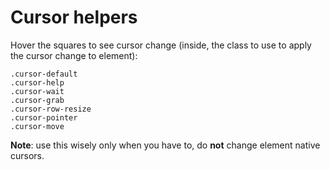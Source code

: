 
<Meta title={getTitle(__filename)} />

# Cursor helpers

Hover the squares to see cursor change (inside, the class to use to apply the cursor change to element):

<div class="flex">
    <div class="pb2 pt0-5 pr0-5">
        <div class={`p1 border cursor-default`}>
            <code class="mauto">.cursor-default</code>
        </div>
    </div>
    <div class="pb2 pt0-5 pr0-5">
        <div class={`p1 border cursor-help`}>
            <code class="mauto">.cursor-help</code>
        </div>
    </div>
    <div class="pb2 pt0-5 pr0-5">
        <div class={`p1 border cursor-wait`}>
            <code class="mauto">.cursor-wait</code>
        </div>
    </div>
    <div class="pb2 pt0-5 pr0-5">
        <div class={`p1 border cursor-grab`}>
            <code class="mauto">.cursor-grab</code>
        </div>
    </div>
    <div class="pb2 pt0-5 pr0-5">
        <div class={`p1 border cursor-row-resize`}>
            <code class="mauto">.cursor-row-resize</code>
        </div>
    </div>
    <div class="pb2 pt0-5 pr0-5">
        <div class={`p1 border cursor-pointer`}>
            <code class="mauto">.cursor-pointer</code>
        </div>
    </div>
    <div class="pb2 pt0-5 pr0-5">
        <div class={`p1 border cursor-move`}>
            <code class="mauto">.cursor-move</code>
        </div>
    </div>
</div>

<strong>Note</strong>: use this wisely only when you have to, do <strong class="text-uppercase">not</strong> change
element native cursors.
